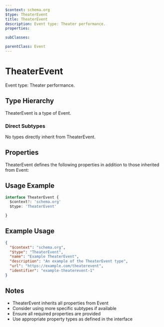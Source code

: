```yaml
---
$context: schema.org
$type: TheaterEvent
title: TheaterEvent
description: Event type: Theater performance.
properties:

subClasses:

parentClass: Event
---
```


# TheaterEvent

Event type: Theater performance.

## Type Hierarchy

TheaterEvent is a type of Event.

### Direct Subtypes

No types directly inherit from TheaterEvent.

## Properties

TheaterEvent defines the following properties in addition to those inherited from Event:



## Usage Example

```typescript
interface TheaterEvent {
  $context?: 'schema.org'
  $type: 'TheaterEvent'

}
```

## Example Usage

```json
{
  "$context": "schema.org",
  "$type": "TheaterEvent",
  "name": "Example TheaterEvent",
  "description": "An example of the TheaterEvent type",
  "url": "https://example.com/theaterevent",
  "identifier": "example-theaterevent-1"
}
```

## Notes

- TheaterEvent inherits all properties from Event
- Consider using more specific subtypes if available
- Ensure all required properties are provided
- Use appropriate property types as defined in the interface
